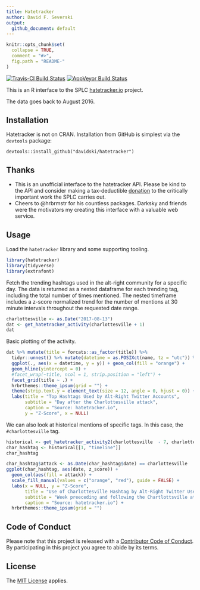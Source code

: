 ```yaml
---
title: Hatetracker
author: David F. Severski
output:
  github_document: default
---
```


<!-- README.md is generated from README.Rmd. Please edit that file -->

```r
knitr::opts_chunk$set(
  collapse = TRUE,
  comment = "#>",
  fig.path = "README-"
)
```

[![Travis-CI Build Status](https://travis-ci.org/davidski/hatetracker.svg?branch=master)](https://travis-ci.org/davidski/hatetracker)
[![AppVeyor Build Status](https://ci.appveyor.com/api/projects/status/github/davidski/hatetracker?branch=master&svg=true)](https://ci.appveyor.com/project/davidski/hatetracker)
 
This is an R interface to the SPLC [hatetracker.io](https://hatetracker.io) project.

The data goes back to August 2016.

## Installation

Hatetracker is not on CRAN. Installation from GitHub is simplest via the 
`devtools` package:

`devtools::install_github("davidski/hatetracker")`


## Thanks

- This is an unofficial interface to the hatetracker API. Please be kind to 
the API and consider making a tax-deductible 
[donation](https://donate.splcenter.org/sslpage.aspx?pid=463) to the critically 
important work the SPLC carries out.
- Cheers to @hrbrmstr for his countless packages. Darksky and friends were the 
motivators my creating this interface with a valuable web service.

## Usage

Load the `hatetracker` library and some supporting tooling.

```r
library(hatetracker)
library(tidyverse)
library(extrafont)
```

Fetch the trending hashtags used in the alt-right community for a specific 
day. The data is returned as a nested dataframe for each trending tag, 
including the total number of times mentioned. The nested timeframe includes 
a z-score normalized trend for the number of mentions at 30 minute intervals 
throughout the requested date range.

```r
charlottesville <- as.Date("2017-08-13")
dat <- get_hatetracker_activity(charlottesville + 1)
dat
```

Basic plotting of the activity.

```r
dat %>% mutate(title = forcats::as_factor(title)) %>% 
  tidyr::unnest() %>% mutate(datetime = as.POSIXct(name, tz = "utc")) %>% 
  ggplot(., aes(x = datetime, y = y)) + geom_col(fill = "orange") + 
  geom_hline(yintercept = 0) +
  #facet_wrap(~title, ncol = 1, strip.position = "left") +
  facet_grid(title ~ .) +
  hrbrthemes::theme_ipsum(grid = "") + 
  theme(strip.text.y = element_text(size = 12, angle = 0, hjust = 0)) +
  labs(title = "Top Hashtags Used by Alt-Right Twitter Accounts", 
       subtitle = "Day after the Charlottesville attack",
       caption = "Source: hatetracker.io",
       y = "Z-Score", x = NULL)
```

We can also look at historical mentions of specific tags. In this case, the 
`#charlottesville` tag.

```r
historical <- get_hatetracker_activity2(charlottesville  - 7, charlottesville + 7)
char_hashtag <- historical[[1, "timeline"]]
char_hashtag
```

```r
char_hashtag$attack <- as.Date(char_hashtag$date) == charlottesville
ggplot(char_hashtag, aes(date, z_score)) + 
  geom_col(aes(fill = attack)) +
  scale_fill_manual(values = c("orange", "red"), guide = FALSE) + 
  labs(x = NULL, y = "Z-Score", 
       title = "Use of Charlottesville Hashtag by Alt-Right Twitter Users", 
       subtitle = "Week preeceding and following the Chartlottsville attack",
       caption = "Source: hatetracker.io") +
  hrbrthemes::theme_ipsum(grid = "")
```

## Code of Conduct

Please note that this project is released with a [Contributor Code of Conduct](CONDUCT.md). By participating in this project you agree to abide by its terms.

## License

The [MIT License](LICENSE) applies.
